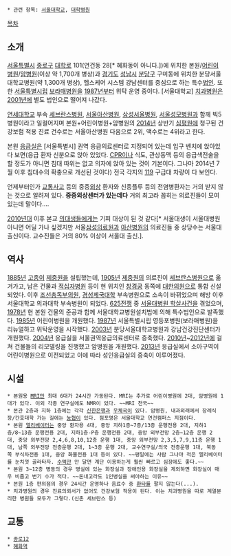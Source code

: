  * 관련 항목: [[서울대학교]], [[대학병원]]

[[목차]]
== 소개 ==
[[서울특별시]] [[종로구]] [[대학로]] 101(연건동 28[* 혜화동이 아니다.])에 위치한 본원/[[어린이]]병원/[[암]]병원(이상 약 1,700개 병상)과 [[경기도]] [[성남시]] [[분당구]] 구미동에 위치한 분당서울대학교병원(약 1,300개 병상), 헬스케어 시스템 강남센터를 중심으로 하는 특수[[법인]]. 또한 [[서울특별시]]립 [[보라매병원]]을 [[1987년]]부터 위탁 운영 중이다. [서울대학교] [[치과]]병원은 [[2001년]]에 별도 법인으로 떨어져 나갔다.

[[연세대학교]] 부속 [[세브란스병원]], [[서울아산병원]], [[삼성서울병원]], [[서울성모병원]]과 함께 빅5병원이라고 일컬어지며 본원+어린이병원+암병원의 [[2014년]] 상반기 [[심평원]]에 청구된 건강보험 적용 진료 건수로는 서울아산병원 다음으로 2위, 액수로는 4위라고 한다. 

본원 [[응급실]]은 [서울특별시] 권역 응급의료센터로 지정되어 있는데 입구 벤치에 앉아있다 보면(응급 환자 신분으로 앉아 있었다. [[CPR]]이나 식도, 관상동맥 등의 응급색전술을 할 정도가 아니면 침대 따위는 없고 의자에 앉아 있는 것이 기본이다. 그나마 2014년 7월 이후 침대수의 확충으로 개선된 것이다) 전국 각지의 [[119]] 구급대 차량이 다 보인다. 

언제부터인가 [[교통사고]] 등의 중증[[외상]] 환자와 신종플루 등의 전염병환자는 거의 받지 않는 것으로 알려져 있다. '''중증외상센터가 있는데다''' 거의 최고라 꼽히는 의료진들이 모여있는데 말이다....

[[2010년대]] 이후 본교 [[의대생]]들에게는 기피 대상이 된 것 같다[* 서울대생이 서울대병원 아니면 어딜 가나 싶겠지만 서울[[삼성의료원]]과 [[아산병원]]의 의료진들 중 상당수는 서울대 출신이다. 교수진들은 거의 80% 이상이 서울대 출신.].

== 역사 ==
[[1885년]] [[고종(조선)|고종]]이 [[제중원]]을 설립했는데, [[1905년]] [[제중원]]의 의료진이 [[세브란스병원]]으로 옮겨가고, 남은 건물과 [[적십자병원]] 등이 현 위치인 [[창경궁]] 동쪽에 [[대한의원]]으로 통합 신설되었다. 이후 [[조선총독부]]의원, [[경성제국대학]] 부속병원으로 소속이 바뀌었으며 해방 이후 서울대학교 의과대학 부속병원이 되었다. [[625전쟁]] 중 [[서울대병원 학살사건]]을 겪었으며, [[1978년]] 현 본원 건물의 준공과 함께 서울대학교병원설치법에 의해 특수법인으로 발족했다. [[1985년]] 어린이병원을 개원했다. [[1987년]] 서울특별시립 영등포병원(보라매병원)을 리뉴얼하고 위탁운영을 시작했다. [[2003년]] 분당서울대학교병원과 강남건강진단센터가 개원했다. [[2004년]] 응급실을 서울권역응급의료센터로 증축했다. [[2010년]]~[[2012년]]에 걸쳐 건물들의 리모델링을 진행했고 암병원을 개원했다. [[2013년]] 응급실에서 소아구역이 어린이병원으로 이전되었고 이에 따라 성인응급실의 증축이 이루어졌다.  

== 시설 ==
 * 본원용 [[MRI]]만 최대 6대가 24시간 가동된다. MRI는 추가로 어린이병원에 2대, 암병원에 1대가 있다. 이외 각종 연구실에도 NMR이 있다. ~~MRI 천국~~ 
 * 본관 2층과 지하 1층에는 각각 [[신한은행]]과 [[우체국]]이 있다. 암병원, 내과외래에서 장례식장/간호대학 가는 길에는 [[농협]]이 있다. 점포명은 서울대학교 연건캠퍼스 지점이다.  
 * 본원 [[엘리베이터]]는 중앙 환자용 4대, 중앙 지하1층~7층/13층 운행전용 2대, 지하1층/8~13층 운행전용 2대, 지하1층-P층 운행전용 2대, 중앙 외부전망 2층~12층 운행 2대, 중앙 외부전망 2,4,6,8,10,12층 운행 1대, 중앙 외부전망 2,3,5,7,9,11층 운행 1대, 남쪽 외부전망 전층운행 2대, 1~3층 운행 2대, 교수연구실/의국 전층운행 1대, 북동쪽 부식차전용 1대, 중앙 화물전용 1대 등이 있다. ~~평일에는 사람 그나마 적은 엘리베이터를 눈치껏 골라타자. [[수액]]만 안 달면 계단 이용하는게 훨씬 빠르고 심장에도 좋다.~~
 * 본원 3~12층 병동의 경우 병실에 있는 화장실과 장애인용 화장실을 제외하면 화장실이 매우 비좁고 변기 수가 적다. ~~돈내고라도 1인병실을 써야하는 이유~~
 * 본원 1층 편의점의 경우 24시간 운영하나 음료수 중 [[환타]]를 팔지 않는다(...).
 * 치과병원의 경우 진료의뢰서가 없어도 건강보험 적용이 된다. 이는 치과병원을 따로 계열분리한 병원들 모두가 그렇다.(신촌 세브란스 등)

== 교통 ==
 * [[서울 버스 종로12|종로12]]
 * [[혜화역]]
